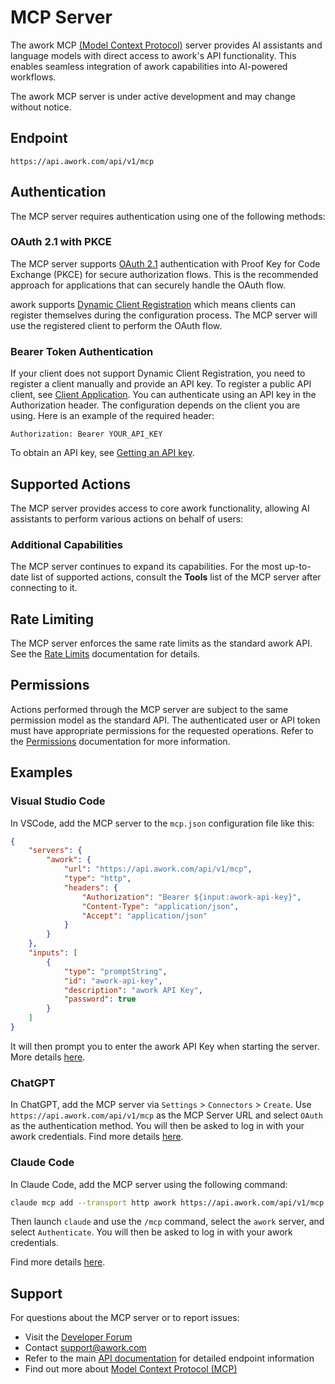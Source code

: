 # MCP Server

The awork MCP [(Model Context Protocol)](https://modelcontextprotocol.io) server provides AI assistants and language models with direct access to awork's API functionality. This enables seamless integration of awork capabilities into AI-powered workflows.

<Warning>The awork MCP server is under active development and may change without notice.</Warning>

## Endpoint

```
https://api.awork.com/api/v1/mcp
```

## Authentication

The MCP server requires authentication using one of the following methods:

### OAuth 2.1 with PKCE

The MCP server supports [OAuth 2.1](https://datatracker.ietf.org/doc/html/draft-ietf-oauth-v2-1-13) authentication with Proof Key for Code Exchange (PKCE) for secure authorization flows. This is the recommended approach for applications that can securely handle the OAuth flow.

awork supports [Dynamic Client Registration](https://datatracker.ietf.org/doc/html/rfc7591) which means clients can register themselves during the configuration process. The MCP server will use the registered client to perform the OAuth flow.


### Bearer Token Authentication

If your client does not support Dynamic Client Registration, you need to register a client manually and provide an API key. To register a public API client, see [Client Application](/authentication#client-application).
You can authenticate using an API key in the Authorization header. The configuration depends on the client you are using. Here is an example of the required header:

```http
Authorization: Bearer YOUR_API_KEY
```

To obtain an API key, see [Getting an API key](/authentication#getting-an-api-key).

## Supported Actions

The MCP server provides access to core awork functionality, allowing AI assistants to perform various actions on behalf of users:

### Additional Capabilities

The MCP server continues to expand its capabilities. For the most up-to-date list of supported actions, consult the **Tools** list of the MCP server after connecting to it.

## Rate Limiting

The MCP server enforces the same rate limits as the standard awork API. See the [Rate Limits](/rate-limits) documentation for details.

## Permissions

Actions performed through the MCP server are subject to the same permission model as the standard API. The authenticated user or API token must have appropriate permissions for the requested operations. Refer to the [Permissions](/permissions) documentation for more information.

## Examples

### Visual Studio Code

In VSCode, add the MCP server to the `mcp.json` configuration file like this:
```json title="mcp.json"
{
	"servers": {
		"awork": {
			"url": "https://api.awork.com/api/v1/mcp",
			"type": "http",
			"headers": {
				"Authorization": "Bearer ${input:awork-api-key}",
				"Content-Type": "application/json",
				"Accept": "application/json"
			}
		}
	},
	"inputs": [
		{
			"type": "promptString",
			"id": "awork-api-key",
			"description": "awork API Key",
			"password": true
		}
	]
}
```

It will then prompt you to enter the awork API Key when starting the server. More details [here](https://code.visualstudio.com/docs/copilot/chat/mcp-servers).

### ChatGPT

In ChatGPT, add the MCP server via `Settings` > `Connectors` > `Create`. Use `https://api.awork.com/api/v1/mcp` as the MCP Server URL and select `OAuth` as the authentication method. You will then be asked to log in with your awork credentials.
Find more details [here](https://help.openai.com/en/articles/11487775-connectors-in-chatgpt).

### Claude Code

In Claude Code, add the MCP server using the following command:
```sh
claude mcp add --transport http awork https://api.awork.com/api/v1/mcp
```

Then launch `claude` and use the `/mcp` command, select the `awork` server, and select `Authenticate`. You will then be asked to log in with your awork credentials.

Find more details [here](https://docs.anthropic.com/en/docs/claude-code/mcp#option-3%3A-add-a-remote-http-server).

## Support

For questions about the MCP server or to report issues:
- Visit the [Developer Forum](https://community.awork.com/c/developer-forum/17)
- Contact [support@awork.com](mailto:support@awork.com)
- Refer to the main [API documentation](/apiv1) for detailed endpoint information
- Find out more about [Model Context Protocol (MCP)](https://modelcontextprotocol.io)